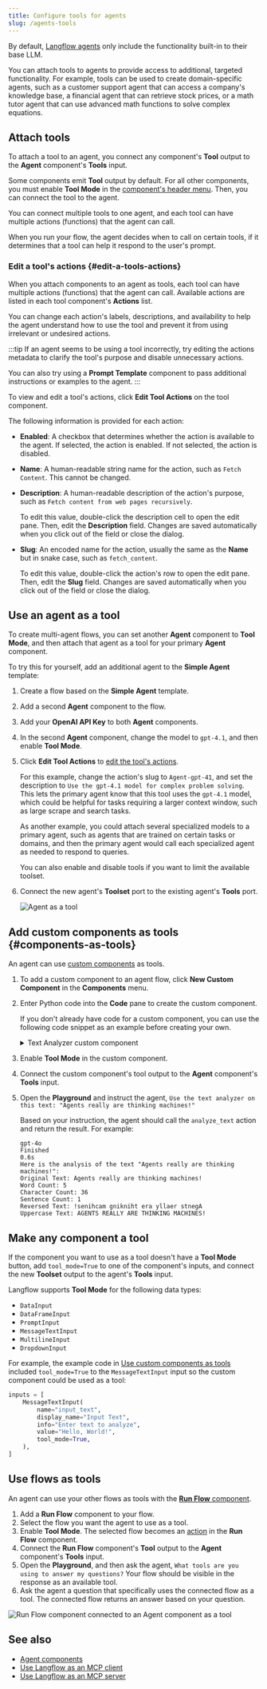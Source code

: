 ```yaml
---
title: Configure tools for agents
slug: /agents-tools
---
```



By default, [Langflow agents](/agents) only include the functionality built-in to their base LLM.

You can attach tools to agents to provide access to additional, targeted functionality.
For example, tools can be used to create domain-specific agents, such as a customer support agent that can access a company's knowledge base, a financial agent that can retrieve stock prices, or a math tutor agent that can use advanced math functions to solve complex equations.

## Attach tools

To attach a tool to an agent, you connect any component's **Tool** output to the **Agent** component's **Tools** input.

Some components emit **Tool** output by default.
For all other components, you must enable **Tool Mode** in the [component's header menu](/concepts-components#component-menus).
Then, you can connect the tool to the agent.

You can connect multiple tools to one agent, and each tool can have multiple actions (functions) that the agent can call.

When you run your flow, the agent decides when to call on certain tools, if it determines that a tool can help it respond to the user's prompt.

### Edit a tool's actions {#edit-a-tools-actions}

When you attach components to an agent as tools, each tool can have multiple actions (functions) that the agent can call.
Available actions are listed in each tool component's **Actions** list.

You can change each action's labels, descriptions, and availability to help the agent understand how to use the tool and prevent it from using irrelevant or undesired actions.

:::tip
If an agent seems to be using a tool incorrectly, try editing the actions metadata to clarify the tool's purpose and disable unnecessary actions.

You can also try using a **Prompt Template** component to pass additional instructions or examples to the agent.
:::

To view and edit a tool's actions, click <Icon name="Settings2" aria-hidden="true"/> **Edit Tool Actions** on the tool component.

The following information is provided for each action:

* **Enabled**: A checkbox that determines whether the action is available to the agent.
If selected, the action is enabled.
If not selected, the action is disabled.

* **Name**: A human-readable string name for the action, such as `Fetch Content`. This cannot be changed.

* **Description**: A human-readable description of the action's purpose, such as `Fetch content from web pages recursively`.

    To edit this value, double-click the description cell to open the edit pane.
    Then, edit the **Description** field.
    Changes are saved automatically when you click out of the field or close the dialog.

* **Slug**: An encoded name for the action, usually the same as the **Name** but in snake case, such as `fetch_content`.

    To edit this value, double-click the action's row to open the edit pane.
    Then, edit the **Slug** field.
    Changes are saved automatically when you click out of the field or close the dialog.

## Use an agent as a tool

To create multi-agent flows, you can set another **Agent** component to **Tool Mode**, and then attach that agent as a tool for your primary **Agent** component.

To try this for yourself, add an additional agent to the **Simple Agent** template:

1. Create a flow based on the **Simple Agent** template.
2. Add a second **Agent** component to the flow.
3. Add your **OpenAI API Key** to both **Agent** components.
4. In the second **Agent** component, change the model to `gpt-4.1`, and then enable **Tool Mode**.
5. Click <Icon name="Settings2" aria-hidden="true"/> **Edit Tool Actions** to [edit the tool's actions](#edit-a-tools-actions).

    For this example, change the action's slug to `Agent-gpt-41`, and set the description to `Use the gpt-4.1 model for complex problem solving`.
    This lets the primary agent know that this tool uses the `gpt-4.1` model, which could be helpful for tasks requiring a larger context window, such as large scrape and search tasks.

    As another example, you could attach several specialized models to a primary agent, such as agents that are trained on certain tasks or domains, and then the primary agent would call each specialized agent as needed to respond to queries.

    You can also enable and disable tools if you want to limit the available toolset.

6. Connect the new agent's **Toolset** port to the existing agent's **Tools** port.

    ![Agent as a tool](/img/agent-example-agent-as-tool.png)

## Add custom components as tools {#components-as-tools}

An agent can use [custom components](/components-custom-components) as tools.

1. To add a custom component to an agent flow, click **New Custom Component** in the **Components** menu.

2. Enter Python code into the **Code** pane to create the custom component.

    If you don't already have code for a custom component, you can use the following code snippet as an example before creating your own.

    <details>
    <summary>Text Analyzer custom component</summary>

    This code creates a text analyzer component.

    ```python
    from langflow.custom import Component
    from langflow.io import MessageTextInput, Output
    from langflow.schema import Data
    import re

    class TextAnalyzerComponent(Component):
        display_name = "Text Analyzer"
        description = "Analyzes and transforms input text."
        documentation: str = "http://docs.langflow.org/components/custom"
        icon = "chart-bar"
        name = "TextAnalyzerComponent"

        inputs = [
            MessageTextInput(
                name="input_text",
                display_name="Input Text",
                info="Enter text to analyze",
                value="Hello, World!",
                tool_mode=True,
            ),
        ]

        outputs = [
            Output(display_name="Analysis Result", name="output", method="analyze_text"),
        ]

        def analyze_text(self) -> Data:
            text = self.input_text

            # Perform text analysis
            word_count = len(text.split())
            char_count = len(text)
            sentence_count = len(re.findall(r'\w+[.!?]', text))

            # Transform text
            reversed_text = text[::-1]
            uppercase_text = text.upper()

            analysis_result = {
                "original_text": text,
                "word_count": word_count,
                "character_count": char_count,
                "sentence_count": sentence_count,
                "reversed_text": reversed_text,
                "uppercase_text": uppercase_text
            }

            data = Data(value=analysis_result)
            self.status = data
            return data
    ```
    </details>

3. Enable **Tool Mode** in the custom component.
4. Connect the custom component's tool output to the **Agent** component's **Tools** input.
5. Open the <Icon name="Play" aria-hidden="true" /> **Playground** and instruct the agent, `Use the text analyzer on this text: "Agents really are thinking machines!"`

    Based on your instruction, the agent should call the `analyze_text` action and return the result.
    For example:

    ```
    gpt-4o
    Finished
    0.6s
    Here is the analysis of the text "Agents really are thinking machines!":
    Original Text: Agents really are thinking machines!
    Word Count: 5
    Character Count: 36
    Sentence Count: 1
    Reversed Text: !senihcam gnikniht era yllaer stnegA
    Uppercase Text: AGENTS REALLY ARE THINKING MACHINES!
    ```

## Make any component a tool

If the component you want to use as a tool doesn't have a **Tool Mode** button, add `tool_mode=True` to one of the component's inputs, and connect the new **Toolset** output to the agent's **Tools** input.

Langflow supports **Tool Mode** for the following data types:

* `DataInput`
* `DataFrameInput`
* `PromptInput`
* `MessageTextInput`
* `MultilineInput`
* `DropdownInput`

For example, the example code in [Use custom components as tools](#components-as-tools) included `tool_mode=True` to the `MessageTextInput` input so the custom component could be used as a tool:

```python
inputs = [
    MessageTextInput(
        name="input_text",
        display_name="Input Text",
        info="Enter text to analyze",
        value="Hello, World!",
        tool_mode=True,
    ),
]
```

## Use flows as tools

An agent can use your other flows as tools with the [**Run Flow** component](/components-logic#run-flow).

1. Add a **Run Flow** component to your flow.
2. Select the flow you want the agent to use as a tool.
3. Enable **Tool Mode**.
The selected flow becomes an [action](#edit-a-tools-actions) in the **Run Flow** component.
4. Connect the **Run Flow** component's **Tool** output to the **Agent** component's **Tools** input.
5. Open the **Playground**, and then ask the agent, `What tools are you using to answer my questions?`
Your flow should be visible in the response as an available tool.
6. Ask the agent a question that specifically uses the connected flow as a tool.
The connected flow returns an answer based on your question.

![Run Flow component connected to an Agent component as a tool](/img/agent-example-run-flow-as-tool.png)

## See also

* [Agent components](/components-agents)
* [Use Langflow as an MCP client](/mcp-client)
* [Use Langflow as an MCP server](/mcp-server)